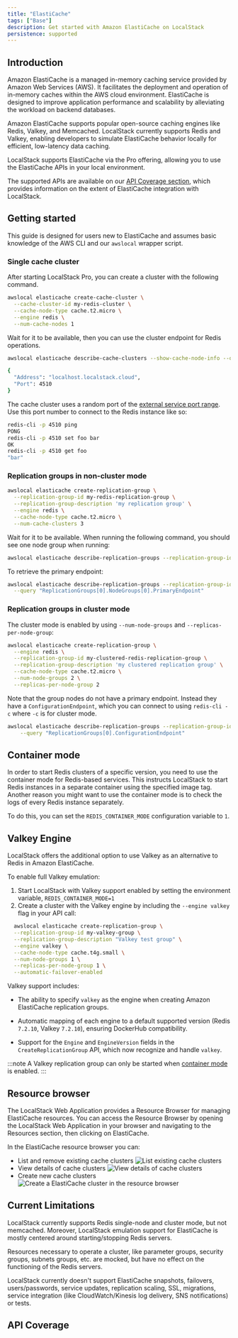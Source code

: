 ```yaml
---
title: "ElastiCache"
tags: ["Base"]
description: Get started with Amazon ElastiCache on LocalStack
persistence: supported
---
```



## Introduction

Amazon ElastiCache is a managed in-memory caching service provided by Amazon Web Services (AWS).
It facilitates the deployment and operation of in-memory caches within the AWS cloud environment.
ElastiCache is designed to improve application performance and scalability by alleviating the workload on backend databases.

Amazon ElastiCache supports popular open-source caching engines like Redis, Valkey, and Memcached.
LocalStack currently supports Redis and Valkey, enabling developers to simulate ElastiCache behavior locally for efficient, low-latency data caching.

LocalStack supports ElastiCache via the Pro offering, allowing you to use the ElastiCache APIs in your local environment.

The supported APIs are available on our [API Coverage section](#api-coverage), which provides information on the extent of ElastiCache integration with LocalStack.

## Getting started

This guide is designed for users new to ElastiCache and assumes basic knowledge of the AWS CLI and our `awslocal` wrapper script.

### Single cache cluster

After starting LocalStack Pro, you can create a cluster with the following command.

```bash
awslocal elasticache create-cache-cluster \
  --cache-cluster-id my-redis-cluster \
  --cache-node-type cache.t2.micro \
  --engine redis \
  --num-cache-nodes 1
```

Wait for it to be available, then you can use the cluster endpoint for Redis operations.

```bash
awslocal elasticache describe-cache-clusters --show-cache-node-info --query "CacheClusters[0].CacheNodes[0].Endpoint"
```

```bash title="Output"
{
  "Address": "localhost.localstack.cloud",
  "Port": 4510
}
```

The cache cluster uses a random port of the [external service port range]().
Use this port number to connect to the Redis instance like so:

```bash
redis-cli -p 4510 ping
PONG
redis-cli -p 4510 set foo bar
OK
redis-cli -p 4510 get foo
"bar"
```

### Replication groups in non-cluster mode

```bash
awslocal elasticache create-replication-group \
  --replication-group-id my-redis-replication-group \
  --replication-group-description 'my replication group' \
  --engine redis \
  --cache-node-type cache.t2.micro \
  --num-cache-clusters 3
```

Wait for it to be available.
When running the following command, you should see one node group when running:

```bash
awslocal elasticache describe-replication-groups --replication-group-id my-redis-replication-group
```

To retrieve the primary endpoint:

```bash
awslocal elasticache describe-replication-groups --replication-group-id my-redis-replication-group \
  --query "ReplicationGroups[0].NodeGroups[0].PrimaryEndpoint"
```

### Replication groups in cluster mode

The cluster mode is enabled by using `--num-node-groups` and `--replicas-per-node-group`:

```bash
awslocal elasticache create-replication-group \
  --engine redis \
  --replication-group-id my-clustered-redis-replication-group \
  --replication-group-description 'my clustered replication group' \
  --cache-node-type cache.t2.micro \
  --num-node-groups 2 \
  --replicas-per-node-group 2
```

Note that the group nodes do not have a primary endpoint.
Instead they have a `ConfigurationEndpoint`, which you can connect to using `redis-cli -c` where `-c` is for cluster mode.

```bash
awslocal elasticache describe-replication-groups --replication-group-id my-clustered-redis-replication-group \
    --query "ReplicationGroups[0].ConfigurationEndpoint"
```

## Container mode

In order to start Redis clusters of a specific version, you need to use the container mode for Redis-based services.
This instructs LocalStack to start Redis instances in a separate container using the specified image tag.
Another reason you might want to use the container mode is to check the logs of every Redis instance separately.

To do this, you can set the `REDIS_CONTAINER_MODE` configuration variable to `1`.

## Valkey Engine

LocalStack offers the additional option to use Valkey as an alternative to Redis in Amazon ElastiCache. 

To enable full Valkey emulation: 

1. Start LocalStack with Valkey support enabled by setting the environment variable, `REDIS_CONTAINER_MODE=1`
2. Create a cluster with the Valkey engine by including the `--engine valkey` flag in your API call:

```bash
  awslocal elasticache create-replication-group \
  --replication-group-id my-valkey-group \
  --replication-group-description "Valkey test group" \
  --engine valkey \
  --cache-node-type cache.t4g.small \
  --num-node-groups 1 \
  --replicas-per-node-group 1 \
  --automatic-failover-enabled
```

Valkey support includes:

- The ability to specify `valkey` as the engine when creating Amazon ElastiCache replication groups.

- Automatic mapping of each engine to a default supported version (Redis `7.2.10`, Valkey `7.2.10`), ensuring DockerHub compatibility.

- Support for the `Engine` and `EngineVersion` fields in the `CreateReplicationGroup` API, which now recognize and handle `valkey`.


:::note
A Valkey replication group can only be started when [container mode](/aws/services/elasticache/#container-mode) is enabled.
::: 

## Resource browser

The LocalStack Web Application provides a Resource Browser for managing ElastiCache resources.
You can access the Resource Browser by opening the LocalStack Web Application in your browser and navigating to the Resources section, then clicking on ElastiCache.

In the ElastiCache resource browser you can:

* List and remove existing cache clusters
  ![List existing cache clusters](/images/aws/elasticache-resource-browser-list.png)
* View details of cache clusters
  ![View details of cache clusters](/images/aws/elasticache-resource-browser-show.png)
* Create new cache clusters
  ![Create a ElastiCache cluster in the resource browser](/images/aws/elasticache-resource-browser-create.png)

## Current Limitations

LocalStack currently supports Redis single-node and cluster mode, but not memcached.
Moreover, LocalStack emulation support for ElastiCache is mostly centered around starting/stopping Redis servers.

Resources necessary to operate a cluster, like parameter groups, security groups, subnets groups, etc. are mocked, but have no effect on the functioning of the Redis servers.

LocalStack currently doesn't support ElastiCache snapshots, failovers, users/passwords, service updates, replication scaling, SSL, migrations, service integration (like CloudWatch/Kinesis log delivery, SNS notifications) or tests.

## API Coverage

<FeatureCoverage service="elasticache" client:load />
